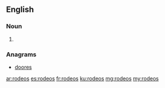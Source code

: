 ==English==

===Noun===
{{head|en|plural}}

# {{plural of|rodeo|lang=en|nocat=1}}

===Anagrams===
* [[doores#English|doores]]

[[ar:rodeos]]
[[es:rodeos]]
[[fr:rodeos]]
[[ku:rodeos]]
[[mg:rodeos]]
[[my:rodeos]]